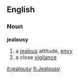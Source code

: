 ==English==
===Noun===
'''jealousy'''
#a [[jealous]] attitude, [[envy]]
#a close [[vigilance]]

[[it:jealousy]]
[[fi:Jealousy]]